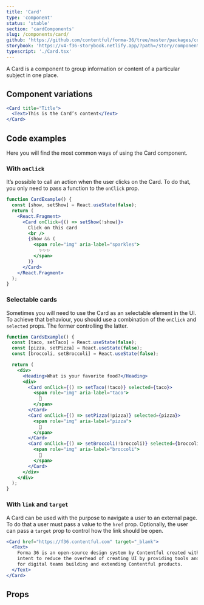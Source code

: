 ```yaml
---
title: 'Card'
type: 'component'
status: 'stable'
section: 'cardComponents'
slug: /components/card/
github: 'https://github.com/contentful/forma-36/tree/master/packages/components/card/src/Card'
storybook: 'https://v4-f36-storybook.netlify.app/?path=/story/components-card--default'
typescript: './Card.tsx'
---
```


A Card is a component to group information or content of a particular subject in one place.

## Component variations

```jsx
<Card title="Title">
  <Text>This is the Card’s content</Text>
</Card>
```

## Code examples

Here you will find the most common ways of using the Card component.

### With `onClick`

It’s possible to call an action when the user clicks on the Card. To do that, you only need to pass a function to the `onClick` prop.

```jsx
function CardExample() {
  const [show, setShow] = React.useState(false);
  return (
    <React.Fragment>
      <Card onClick={() => setShow(!show)}>
        Click on this card
        <br />
        {show && (
          <span role="img" aria-label="sparkles">
            ✨✨✨
          </span>
        )}
      </Card>
    </React.Fragment>
  );
}
```

### Selectable cards

Sometimes you will need to use the Card as an selectable element in the UI. To achieve that behaviour,
you should use a combination of the `onClick` and `selected` props. The former controlling the latter.

```jsx
function CardsExample() {
  const [taco, setTaco] = React.useState(false);
  const [pizza, setPizza] = React.useState(false);
  const [broccoli, setBroccoli] = React.useState(false);

  return (
    <div>
      <Heading>What is your favorite food?</Heading>
      <div>
        <Card onClick={() => setTaco(!taco)} selected={taco}>
          <span role="img" aria-label="taco">
            🌮
          </span>
        </Card>
        <Card onClick={() => setPizza(!pizza)} selected={pizza}>
          <span role="img" aria-label="pizza">
            🍕
          </span>
        </Card>
        <Card onClick={() => setBroccoli(!broccoli)} selected={broccoli}>
          <span role="img" aria-label="broccoli">
            🥦
          </span>
        </Card>
      </div>
    </div>
  );
}
```

### With `link` and `target`

A Card can be used with the purpose to navigate a user to an external page. To do that a user must pass a value to the `href` prop.
Optionally, the user can pass a `target` prop to control how the link should be open.

```jsx
<Card href="https://f36.contentful.com" target="_blank">
  <Text>
    Forma 36 is an open-source design system by Contentful created with the
    intent to reduce the overhead of creating UI by providing tools and guidance
    for digital teams building and extending Contentful products.
  </Text>
</Card>
```

## Props


<Props of="Card" />

